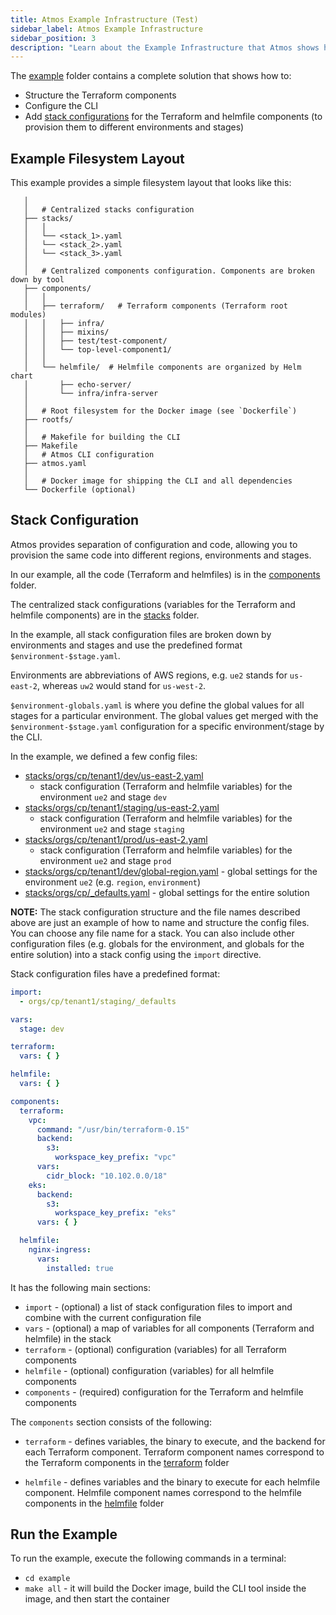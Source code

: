 ```yaml
---
title: Atmos Example Infrastructure (Test)
sidebar_label: Atmos Example Infrastructure
sidebar_position: 3
description: "Learn about the Example Infrastructure that Atmos shows how to configure and provision"
---
```


The [example](https://github.com/cloudposse/atmos/tree/main/examples/quick-start-advanced) folder contains a complete solution that shows how to:

- Structure the Terraform components
- Configure the CLI
- Add [stack configurations](https://github.com/cloudposse/atmos/tree/main/examples/quick-start-advanced/stacks) for the Terraform and helmfile components (to
  provision them to different environments and stages)

## Example Filesystem Layout

This example provides a simple filesystem layout that looks like this:

```console
   │  
   │   # Centralized stacks configuration
   ├── stacks/
   │   │
   │   └── <stack_1>.yaml
   │   └── <stack_2>.yaml
   │   └── <stack_3>.yaml
   │  
   │   # Centralized components configuration. Components are broken down by tool
   ├── components/
   │   │
   │   ├── terraform/   # Terraform components (Terraform root modules)
   │   │   ├── infra/
   │   │   ├── mixins/
   │   │   ├── test/test-component/
   │   │   └── top-level-component1/
   │   │
   │   └── helmfile/  # Helmfile components are organized by Helm chart
   │       ├── echo-server/
   │       └── infra/infra-server
   │  
   │   # Root filesystem for the Docker image (see `Dockerfile`)
   ├── rootfs/
   │
   │   # Makefile for building the CLI
   ├── Makefile
   │   # Atmos CLI configuration
   ├── atmos.yaml
   │  
   │   # Docker image for shipping the CLI and all dependencies
   └── Dockerfile (optional)
```

## Stack Configuration

Atmos provides separation of configuration and code, allowing you to provision the same code into different regions, environments and stages.

In our example, all the code (Terraform and helmfiles) is in
the [components](https://github.com/cloudposse/atmos/tree/main/examples/quick-start-advanced/components) folder.

The centralized stack configurations (variables for the Terraform and helmfile components) are in
the [stacks](https://github.com/cloudposse/atmos/tree/main/examples/quick-start-advanced/stacks) folder.

In the example, all stack configuration files are broken down by environments and stages and use the predefined format `$environment-$stage.yaml`.

Environments are abbreviations of AWS regions, e.g. `ue2` stands for `us-east-2`, whereas `uw2` would stand for `us-west-2`.

`$environment-globals.yaml` is where you define the global values for all stages for a particular environment.
The global values get merged with the `$environment-$stage.yaml` configuration for a specific environment/stage by the CLI.

In the example, we defined a few config files:

- [stacks/orgs/cp/tenant1/dev/us-east-2.yaml](https://github.com/cloudposse/atmos/tree/main/examples/quick-start-advanced/stacks/orgs/cp/tenant1/dev/us-east-2.yaml)
  - stack configuration (Terraform and helmfile variables) for the environment `ue2` and stage `dev`
- [stacks/orgs/cp/tenant1/staging/us-east-2.yaml](https://github.com/cloudposse/atmos/tree/main/examples/quick-start-advanced/stacks/orgs/cp/tenant1/staging/us-east-2.yaml)
  - stack configuration (Terraform and helmfile variables) for the environment `ue2` and stage `staging`
- [stacks/orgs/cp/tenant1/prod/us-east-2.yaml](https://github.com/cloudposse/atmos/tree/main/examples/quick-start-advanced/stacks/orgs/cp/tenant1/prod/us-east-2.yaml)
  - stack configuration (Terraform and helmfile variables) for the environment `ue2` and stage `prod`
- [stacks/orgs/cp/tenant1/dev/global-region.yaml](https://github.com/cloudposse/atmos/tree/main/examples/quick-start-advanced/stacks/ue2-globals.yaml) - global
  settings for the environment `ue2` (e.g. `region`, `environment`)
- [stacks/orgs/cp/_defaults.yaml](https://github.com/cloudposse/atmos/blob/master/examples/quick-start-advanced/stacks/orgs/cp/_defaults.yaml) - global settings
  for the entire solution

__NOTE:__ The stack configuration structure and the file names described above are just an example of how to name and structure the config files.
You can choose any file name for a stack. You can also include other configuration files (e.g. globals for the environment, and globals for the entire
solution) into a stack config using the `import` directive.

Stack configuration files have a predefined format:

```yaml
import:
  - orgs/cp/tenant1/staging/_defaults

vars:
  stage: dev

terraform:
  vars: { }

helmfile:
  vars: { }

components:
  terraform:
    vpc:
      command: "/usr/bin/terraform-0.15"
      backend:
        s3:
          workspace_key_prefix: "vpc"
      vars:
        cidr_block: "10.102.0.0/18"
    eks:
      backend:
        s3:
          workspace_key_prefix: "eks"
      vars: { }

  helmfile:
    nginx-ingress:
      vars:
        installed: true
```

It has the following main sections:

- `import` - (optional) a list of stack configuration files to import and combine with the current configuration file
- `vars` - (optional) a map of variables for all components (Terraform and helmfile) in the stack
- `terraform` - (optional) configuration (variables) for all Terraform components
- `helmfile` - (optional) configuration (variables) for all helmfile components
- `components` - (required) configuration for the Terraform and helmfile components

The `components` section consists of the following:

- `terraform` - defines variables, the binary to execute, and the backend for each Terraform component.
  Terraform component names correspond to the Terraform components in
  the [terraform](https://github.com/cloudposse/atmos/tree/main/examples/quick-start-advanced/components/terraform) folder

- `helmfile` - defines variables and the binary to execute for each helmfile component.
  Helmfile component names correspond to the helmfile components in
  the [helmfile](https://github.com/cloudposse/atmos/tree/main/examples/quick-start-advanced/components/helmfile) folder

## Run the Example

To run the example, execute the following commands in a terminal:

- `cd example`
- `make all` - it will build the Docker image, build the CLI tool inside the image, and then start the container
